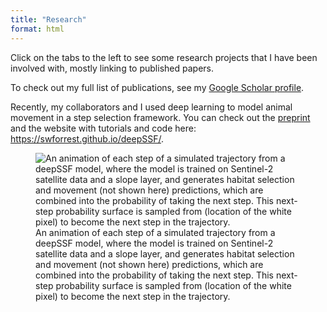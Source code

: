 ```yaml
---
title: "Research"
format: html
---
```


Click on the tabs to the left to see some research projects that I have been involved with, mostly linking to published papers.

To check out my full list of publications, see my [Google Scholar profile](https://scholar.google.com.au/citations?user=ECYMO3YAAAAJ&hl=en&oi=sra).

Recently, my collaborators and I used deep learning to model animal movement in a step selection framework. You can check out the [preprint](https://www.biorxiv.org/content/10.1101/2025.02.13.638055v1) and the website with tutorials and code here: [https://swforrest.github.io/deepSSF/](https://swforrest.github.io/deepSSF/).

![An animation of each step of a simulated trajectory from a deepSSF model, where the model is trained on Sentinel-2 satellite data and a slope layer, and generates habitat selection and movement (not shown here) predictions, which are combined into the probability of taking the next step. This next-step probability surface is sampled from (location of the white pixel) to become the next step in the trajectory.](images/simulation_S2.gif)